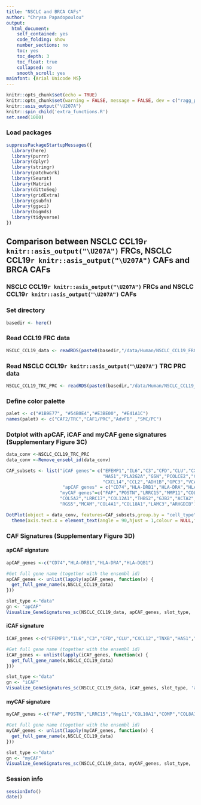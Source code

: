 ```yaml
---
title: "NSCLC and BRCA CAFs"
author: "Chrysa Papadopoulou"
output:
  html_document:
    self_contained: yes
    code_folding: show
    number_sections: no
    toc: yes
    toc_depth: 3
    toc_float: true
    collapsed: no
    smooth_scroll: yes
mainfont: {Arial Unicode MS}
---
```


```r
knitr::opts_chunk$set(echo = TRUE)
knitr::opts_chunk$set(warning = FALSE, message = FALSE, dev = c("ragg_png", "cairo_pdf"))
knitr::asis_output("\U207A")
knitr::spin_child('extra_functions.R')
set.seed(1000)
```

### Load packages
```r
suppressPackageStartupMessages({
  library(here)
  library(purrr)
  library(dplyr)
  library(stringr)
  library(patchwork)
  library(Seurat)
  library(Matrix)
  library(dittoSeq)
  library(gridExtra)
  library(gsubfn)
  library(ggsci)
  library(bigmds)
  library(tidyverse)
})
```

## **Comparison between NSCLC CCL19`r knitr::asis_output("\U207A")` FRCs, NSCLC CCL19`r knitr::asis_output("\U207A")` CAFs and BRCA CAFs**

### NSCLC CCL19`r knitr::asis_output("\U207A")` FRCs and NSCLC CCL19`r knitr::asis_output("\U207A")` CAFs

### Set directory
```r
basedir <- here()
```

### Read CCL19 FRC data
```r
NSCLC_CCL19_data <- readRDS(paste0(basedir,"/data/Human/NSCLC_CCL19_FRCs_CAFs.rds"))
```

### Read NSCLC CCL19`r knitr::asis_output("\U207A")` TRC PRC data
```r
NSCLC_CCL19_TRC_PRC <- readRDS(paste0(basedir,"/data/Human/NSCLC_CCL19_TRC_PRC_CAFs.rds"))
```

### Define color palette
```r
palet <- c("#1B9E77", "#54B0E4","#E3BE00", "#E41A1C")
names(palet) <- c("CAF2/TRC","CAF1/PRC","AdvFB" ,"SMC/PC")
```

### Dotplot with apCAF, iCAF and myCAF gene signatures (Supplementary Figure 3C)
```r
data_conv <-NSCLC_CCL19_TRC_PRC
data_conv <-Remove_ensebl_id(data_conv)

CAF_subsets <- list("iCAF genes"= c("EFEMP1","IL6","C3","CFD","CLU","CXCL12","TNXB",
                                    "HAS1","PLA2G2A","GSN","PCOLCE2","CD34","LEPR",
                                    "CXCL14","CCL2","ADH1B","GPC3","VCAM1","TNC","ALDH1A2"),
                     "apCAF genes" = c("CD74","HLA-DRB1","HLA-DRA","HLA-DQB1"),
                    "myCAF genes"=c("FAP","POSTN","LRRC15","MMP11","COL10A1","COMP","COL8A1","GREM1","SULF1","COL13A1",
                    "COL5A2","LRRC17","COL12A1","THBS2","GJB2","ACTA2","MYH11","ACTG2","DES","COL4A6","BCAM",
                    "RGS5","MCAM","COL4A1","COL18A1","LAMC3","ARHGDIB"))

DotPlot(object = data_conv, features=CAF_subsets,group.by = "cell_type" ,scale=FALSE,dot.scale = 4) +  theme(strip.placement = "outside") + 
  theme(axis.text.x = element_text(angle = 90,hjust = 1,colour = NULL,face="bold"),axis.title.x.top=element_text(hjust = 1,face="bold")) +xlab(" ")+ylab(" ")
```

### CAF Signatures (Supplementary Figure 3D) {.tabset}
#### apCAF signature
```r
apCAF_genes <-c("CD74","HLA-DRB1","HLA-DRA","HLA-DQB1")

#Get full gene name (together with the ensembl id)
apCAF_genes <- unlist(lapply(apCAF_genes, function(x) {
  get_full_gene_name(x,NSCLC_CCL19_data)
})) 

slot_type <-"data"
gn <- "apCAF"
Visualize_GeneSignatures_sc(NSCLC_CCL19_data, apCAF_genes, slot_type, 'average.mean',gn) + ggtitle("apCAF signature")
```

#### iCAF signature 
```r
iCAF_genes <-c("EFEMP1","IL6","C3","CFD","CLU","CXCL12","TNXB","HAS1","PLA2G2A","GSN","PCOLCE2","CD34","LEPR","CXCL14","CCL2","ADH1B","GPC3","VCAM1","TNC","ALDH1A2")

#Get full gene name (together with the ensembl id)
iCAF_genes <- unlist(lapply(iCAF_genes, function(x) {
  get_full_gene_name(x,NSCLC_CCL19_data)
})) 

slot_type <-"data"
gn <- "iCAF"
Visualize_GeneSignatures_sc(NSCLC_CCL19_data, iCAF_genes, slot_type, 'average.mean',gn) + ggtitle("iCAF signature")
```


#### myCAF signature
```r
myCAF_genes <-c("FAP","POSTN","LRRC15","Mmp11","COL10A1","COMP","COL8A1","GREM1","SULF1","COL13A1","COL5A2","LRRC17","COL12A1","Thbs2","GJB2","ACTA2","MYH11","ACTG2","DES","COL4A6","BCAM","RGS5","MCAM","COL4A1","COL18A1","LAMC3","ARHGDIB")

#Get full gene name (together with the ensembl id)
myCAF_genes <- unlist(lapply(myCAF_genes, function(x) {
  get_full_gene_name(x,NSCLC_CCL19_data)
})) 

slot_type <-"data"
gn <- "myCAF"
Visualize_GeneSignatures_sc(NSCLC_CCL19_data, myCAF_genes, slot_type, 'average.mean',gn) + ggtitle("myCAF signature")
```


### Session info
```r
sessionInfo()
date()
```